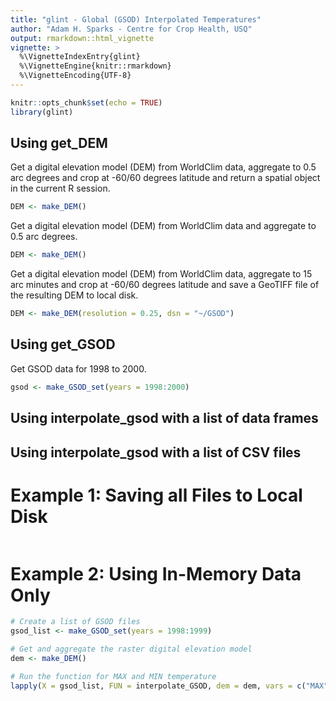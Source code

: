 ```yaml
---
title: "glint - Global (GSOD) Interpolated Temperatures"
author: "Adam H. Sparks - Centre for Crop Health, USQ"
output: rmarkdown::html_vignette
vignette: >
  %\VignetteIndexEntry{glint}
  %\VignetteEngine{knitr::rmarkdown}
  %\VignetteEncoding{UTF-8}
---
```


```r
knitr::opts_chunk$set(echo = TRUE)
library(glint)
```

## Using get_DEM

Get a digital elevation model (DEM) from WorldClim data, aggregate to 0.5 arc
degrees and crop at -60/60 degrees latitude and return a spatial object in the
current R session.

```r
DEM <- make_DEM()
```

Get a digital elevation model (DEM) from WorldClim data and aggregate to 0.5 arc
degrees.

```r
DEM <- make_DEM()
```

Get a digital elevation model (DEM) from WorldClim data, aggregate to 15 arc
minutes and crop at -60/60 degrees latitude and save a GeoTIFF file of the
resulting DEM to local disk.

```r
DEM <- make_DEM(resolution = 0.25, dsn = "~/GSOD")
```

## Using get_GSOD

Get GSOD data for 1998 to 2000.

```r
gsod <- make_GSOD_set(years = 1998:2000)
```

## Using interpolate_gsod with a list of data frames

## Using interpolate_gsod with a list of CSV files

# Example 1: Saving all Files to Local Disk

```r

```

# Example 2: Using In-Memory Data Only

```r
# Create a list of GSOD files
gsod_list <- make_GSOD_set(years = 1998:1999)

# Get and aggregate the raster digital elevation model
dem <- make_DEM()

# Run the function for MAX and MIN temperature
lapply(X = gsod_list, FUN = interpolate_GSOD, dem = dem, vars = c("MAX", "MIN"))
```
